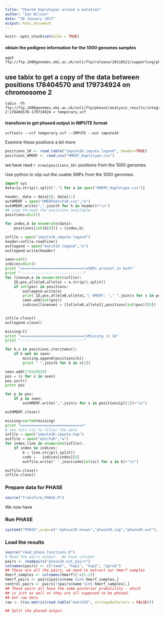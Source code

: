 ```yaml
---
title: "Shared Haplotypes around a mutation"
author: "Ian Wilson"
date: "30 January 2017"
output: html_document
---
```


```r
knitr::opts_chunk$set(echo = TRUE)
```

#### obtain the pedigree information for the 1000 genomes samples

```
wget ftp://ftp.1000genomes.ebi.ac.uk/vol1/ftp/release/20110521/supporting/phase1_samples_integrated_20101123.ped
```

## use tabix to get a copy of the data between positions 178404570 and 179734924 on chromosome 2

```
tabix -fh ftp://ftp.1000genomes.ebi.ac.uk/vol1/ftp/phase1/analysis_results/integrated_call_sets/ALL.chr2.integrated_phase1_v3.20101123.snps_indels_svs.genotypes.vcf.gz 2:178404570-179734924 > temporary.vcf
```

#### transform to get phased output in IMPUTE format

```
vcftools --vcf temporary.vcf --IMPUTE --out impute1K 
```

Examine these positions a bit more

```r
positions_1K <- read.table("impute1K.impute.legend", header=TRUE)
positions_HMERF <- read.csv("HMERF_Haplotype.csv")
```
we have read `r nrow(positions_1K)` positions from the 1000 genomes.

Use python to stip out the usable SNPs from the 1000 genomes.


```python
import sys
data=[a.strip().split(",") for a in open("HMERF_Haplotype.csv")]

header, data = data[0], data[1:]
outHMERF = open("HMERFmatch1K.csv","w")
outHMERF.write(",".join(h for h in header)+"\n")
## step through the positions available 
positions=dict()

for index,b in enumerate(data):
    positions[int(b[0])] = (index,b)

infile = open("impute1K.impute.legend")
header=infile.readline()
outlegend = open("match1K.legend","w")
outlegend.write(header)

seen=set()
indices=dict()
print "=============================\nSNPs present in both"
print "-----------------------------"
for linenum,a in enumerate(infile):
    ID,pos,allele0,allele1 = a.strip().split()
    if int(pos) in positions:
        outlegend.write(a)
        print ID,pos,allele0,allele1,"| HMERF: "," ".join(v for v in positions[int(pos)][1])
        seen.add(int(pos))
        indices[linenum] = ([allele0,allele1],positions[int(pos)][0])
   

infile.close()
outlegend.close()

missing=[]
print "=============================\nMissing in 1K"
print "-----------------------------"

for k,v in positions.iteritems():
    if k not in seen:
        missing.append(positions[k])
        print " ".join(b for b in v[1])

seen.add(179410829)
pos = [s for s in seen]
pos.sort()
print pos

for p in pos:
    if p in seen:
        outHMERF.write(",".join(v for v in positions[p][1])+"\n")

outHMERF.close()

missing=sorted(missing)
print "============================="
# now lets try to filter the data
infile = open("impute1K.impute.hap")
outfile = open("match1K","w")
for index,line in enumerate(infile):
    if index in indices:
        b = line.strip().split()
        code =   indices[index][0]
        outfile.write(" ".join(code[int(a)] for a in b)+"\n")

outfile.close()
infile.close()
```



### Prepare data for PHASE


```r
source("Transform_PHASE.R")
```
We now have 

### Run PHASE

```r
system2("PHASE",args=c("-kphase1K.known","phase1K.inp","phase1K.out"), stdout = "phase.stdout", stderr = "phase.stderr")
```

### Load the results

```r
source("read_phase_functions.R")
# Read the pairs output.  We have columns
pairs <- readpairs("phase1K.out_pairs")
colnames(pairs) <- c("name", "hap1", "hap2", "pprob")
## These are all the pairs, we need to extract our hmerf samples
hmerf_samples <- colnames(hmerf)[-c(1:2)]
hmerf_pairs <- pairs[pairs$name %in% hmerf_samples,]
control_pairs <- pairs[!(pairs$name %in% hmerf_samples),]
## These pairs all have the same posterior probalility - which
## is just as well as they are all supposed to be phased.
## Get raw data
raw <- t(as.matrix(read.table("match1K", stringsAsFactors = FALSE)))

## Split the phased output.



```
